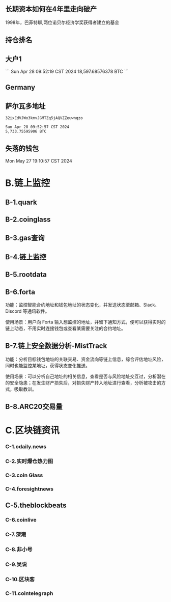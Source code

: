 
## 长期资本如何在4年里走向破产
1998年，巴菲特聊,两位诺贝尓经济学奖获得者建立的基金

<LinkRender alt='长期资本如何在4年里走向破产' path='https://x.com/0xUnicorn/status/1805532243492061391' />

## 持仓排名
<LinkRender alt='持仓排名' path='https://www.coincarp.com/zh-tw/currencies/bitcoin/richlist/' />

## 大户1
<LinkRender alt='大户1' path='https://bitinfocharts.com/bitcoin/address/bc1qtrxc0use4hlm7fl0j6t37z7qlwl5eppj8lywz6' />
```
Sun Apr 28 09:52:19 CST 2024
18,597.68576378 BTC
```

<LinkRender alt='大户2' path='https://bitinfocharts.com/bitcoin/address/36LMbBpvUHNsG1tfteuEXmpdMK408Rh8n1' />

## Germany
<LinkRender alt='Germany' path='https://platform.arkhamintelligence.com/explorer/entity/germany' />

## 萨尔瓦多地址
```
32ixEdVJWo3kmvJGMTZq5jAQVZZeuwnqzo
```

<LinkRender alt='萨尔瓦多地址' path='https://bitinfocharts.com/bitcoin/address/32ixEdVJWo3kmvJGMTZq5jAQVZZeuwnqzo' />

```
Sun Apr 28 09:52:57 CST 2024
5,733.75595906 BTC
```

## 失落的钱包
Mon May 27 19:10:57 CST 2024

<LinkRender alt='失落的钱包' path='https://bitinfocharts.com/bitcoin/address/18eY9oWL2mkXCL1VVwPme2NMmAVhX6EfyM' />


# B.链上监控
## B-1.quark
<LinkRender alt='quark' path='https://bitatom.io/token/quark' />

## B-2.coinglass
<LinkRender alt='查看爆仓数据' path='https://www.coinglass.com/zh/LiquidationData' />

<LinkRender alt='多空比' path='https://www.coinglass.com/zh/LongShortRatio' />

<LinkRender alt='查看交易所' path='https://www.coinglass.com/zh/exchanges' />

## B-3.gas查询
<LinkRender alt='etherscan' path='https://etherscan.io/' />

## B-4.链上监控
<LinkRender alt='链上监控' path='https://geniidata.com/flow/live-flow' />

## B-5.rootdata
<LinkRender alt='rootdata' path='https://www.rootdata.com/' />

## B-6.forta
<LinkRender alt='forta' path='https://forta.org' />

功能：监控智能合约地址和钱包地址的状态变化，并发送状态至邮箱、Slack、Discord 等通讯软件。

使用场景：用户向 Forta 输入想监控的地址，并留下通知方式，便可以获得实时的链上动态，不用实时连接钱包或查看某需要关注的合约地址。

## B-7.链上安全数据分析-MistTrack
<LinkRender alt='misttrack' path='https://misttrack.io' />

功能：分析目标钱包地址的关联交易、资金流向等链上信息，综合评估地址风险，同时也能监控某地址，获得状态变化推送。

使用场景：可以分析自己地址的相关信息，查看是否与风险地址交互过，分析潜在的安全隐患；在发生财产损失后，对损失财产转入地址进行查看，分析被攻击的方式，吸取教训。

## B-8.ARC20交易量
<LinkRender alt='持仓排名atomicalmarket' path='https://atomicalmarket.com/' />

# C.区块链资讯
### C-1.odaily.news
<LinkRender alt='newsflash' path='https://www.odaily.news/newsflash' />

<LinkRender alt='odaily.news' path='https://www.odaily.news/' />

### C-2.实时爆仓热力图
<LinkRender alt='LiquidationData' path='https://www.coinglass.com/zh/LiquidationData' />

### C-3.coin Glass
<LinkRender alt='coin Glass' path='https://www.coinglass.com/' />

### C-4.foresightnews
<LinkRender alt='foresightnews' path='https://foresightnews.pro/' />

## C-5.theblockbeats
<LinkRender alt='theblockbeats' path='https://www.theblockbeats.info/news' />

<LinkRender alt='theblockbeats' path='https://www.theblockbeats.info/' />

### C-6.coinlive
<LinkRender alt='coinlive' path='https://www.coinlive.com/' />

### C-7.深潮
<LinkRender alt='深潮精选' path='https://www.techflowpost.com/' />

### C-8.非小号
<LinkRender alt='非小号' path='https://www.feixiaohao.com/news' />

### C-9.吴说
<LinkRender alt='吴说' path='https://www.wublock123.com/' />

### C-10.区块客
<LinkRender alt='区块客' path='https://blockcast.it/' />

### C-11.cointelegraph
<LinkRender alt='cointelegraph' path='https://cn.cointelegraph.com/' />
